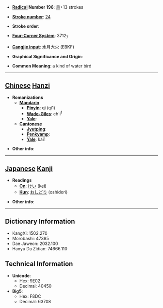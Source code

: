 * '''[[Wiktionary:Chinese radical index| Radical]] Number 196''': [[Wiktionary:Chinese radical index 鳥|鳥]]+13 strokes

* '''[[Wiktionary:Chinese total strokes index|Stroke number]]''': [[Wiktionary:Chinese total strokes index 24|24]]

* '''Stroke order''': 

* '''[[Wiktionary:Chinese four corner index|Four-Corner System]]''': 3712<sub>7</sub>

* '''[[Wiktionary:Chinese Cangjie index|Cangjie input]]''': 水月大火 (EBKF)

* '''Graphical Significance and Origin''': 

* '''Common Meaning''': a kind of water bird

----

== [[Chinese]] [[Hanzi]] ==

* '''Romanizations'''
** '''[[Mandarin]]'''
*** '''[[Pinyin]]''': qī (qi1)
*** '''[[Wade-Giles]]''': ch'i<sup>1</sup>
*** '''[[Yale]]''': 
** '''[[Cantonese]]'''
*** '''[[Jyutping]]''':
*** '''[[Penkyamp]]''': 
*** '''[[Yale]]''': kai1

* '''Other info''': 

----

== [[Japanese]] [[Kanji]] ==

* '''Readings'''
** '''[[On]]''': [[けい]] (kei)
** '''[[Kun]]''': [[おしどり]] (oshidori)

* '''Other info''':  

----

== Dictionary Information ==

* KangXi: 1502.270
* Morobashi: 47395
* Dae Jaweon: 2032.100
* Hanyu Da Zidian: 74666.110

== Technical Information ==

* '''Unicode''':
** Hex: 9E02
** Decimal: 40450
* '''Big5''':
** Hex: F8DC
** Decimal: 63708